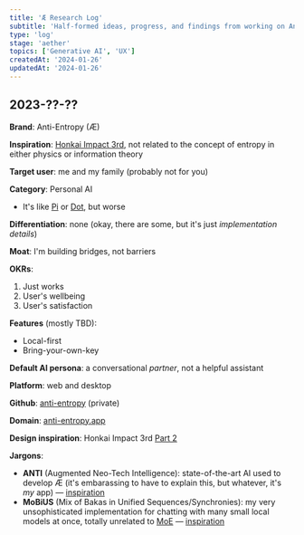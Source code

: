 ```yaml
---
title: 'Æ Research Log'
subtitle: 'Half-formed ideas, progress, and findings from working on Anti-Entropy project'
type: 'log'
stage: 'aether'
topics: ['Generative AI', 'UX']
createdAt: '2024-01-26'
updatedAt: '2024-01-26'
---
```


## 2023-??-??

**Brand**: Anti-Entropy (Æ)

**Inspiration**: [Honkai Impact 3rd](https://honkaiimpact3.fandom.com/wiki/Anti-Entropy), not related to the concept of entropy in either physics or information theory

**Target user**: me and my family (probably not for you)

**Category**: Personal AI

- It's like [Pi](https://pi.ai) or [Dot](https://new.computer/), but worse

**Differentiation**: none (okay, there are some, but it's just _implementation details_)

**Moat**: I'm building bridges, not barriers

**OKRs**:

1. Just works
2. User's wellbeing
3. User's satisfaction

**Features** (mostly TBD):

- Local-first
- Bring-your-own-key

**Default AI persona**: a conversational _partner_, not a helpful assistant

**Platform**: web and desktop

**Github**: [anti-entropy](https://github.com/thenameless7741/anti-entropy) (private)

**Domain**: [anti-entropy.app](https://anti-entropy.app)

**Design inspiration**: Honkai Impact 3rd [Part 2](https://www.youtube.com/watch?v=L3tGgYUCeU4)

**Jargons**:

- **ANTI** (Augmented Neo-Tech Intelligence): state-of-the-art AI used to develop Æ (it's embarassing to have to explain this, but whatever, it's _my_ app) — [inspiration](https://honkaiimpact3.fandom.com/wiki/MANTIS)
- **MoBiUS** (Mix of Bakas in Unified Sequences/Synchronies): my very unsophisticated implementation for chatting with many small local models at once, totally unrelated to [MoE](https://arxiv.org/abs/2305.14705) — [inspiration](https://honkaiimpact3.fandom.com/wiki/Mobius)
